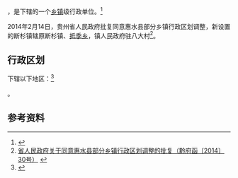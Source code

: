 {{中国乡级行政区|52/27/31/105/000}}

'''{{PAGENAMEBASE}}'''，是{{PRC admin/fullname|52/27/31/105/000|3}}下辖的一个[[乡镇|乡镇]]级行政单位。<ref>{{PRC admin/ref sgc|{{PRC admin/parent|52/27/31/105/000}}}}</ref>

2014年2月14日，贵州省人民政府批复同意惠水县部分乡镇行政区划调整，新设置的断杉镇辖原断杉镇、[[抵季乡|抵季乡]]，镇人民政府驻八大村<ref>[http://www.gzgov.gov.cn/zyzxyll/zcfg/zfwj/qfh/201508/t20150814_5838.html 省人民政府关于同意惠水县部分乡镇行政区划调整的批复（黔府函〔2014〕30号）] {{webarchive|url=https://web.archive.org/web/20170831223449/http://www.gzgov.gov.cn/zyzxyll/zcfg/zfwj/qfh/201508/t20150814_5838.html |date=2017-08-31 }}</ref>。

== 行政区划 ==

{{PAGENAMEBASE}}下辖以下地区：<ref>{{PRC admin/ref sgc|52/27/31/105/000}}</ref>

{{PRC admin/children|52/27/31/105/000}}。

== 参考资料 ==

{{reflist}}

{{行政区划小作品}}
{{PRC admin/navcat|52/27/31/105/000}}